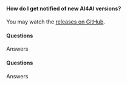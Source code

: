 #### How do I get notified of new AI4AI versions?

You may watch the [releases on GitHub](https://github.com/AI-4-AI/AI-4-AI.github.io).

#### Questions

Answers

#### Questions

Answers
